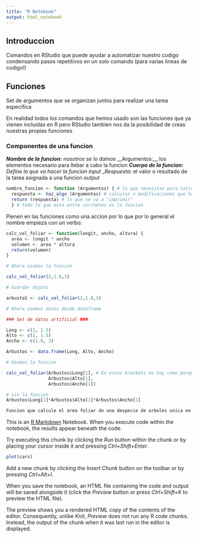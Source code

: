 ```yaml
---
title: "R Notebook"
output: html_notebook
---
```


## Introduccion

Comandos en RStudio que puede ayudar a automatizar nuestro codigo condensando pasos repetitivos en un solo comando (para varias lineas de codigo!)

## Funciones

Set de argumentos que se organizan juntos para realizar una tarea especifica 

En realidad todos los comandos que hemos usado son las funciones que ya vienen incluidas en R pero RStudio tambien nos da la posibilidad de creas nuestras propias funciones

### Componentes de una funcion

*__Nombre de la funcion:__ nosotros se lo damos
*__Argumentos:__ los elementos necesario para llebar a cabo la funcion
*__Cuerpo de la funcion:__ Define lo que va hacer la funcion _input_
*__Respuesta:_ el valor o resultado de la tarea asignada a una funcion _output_

```r
nombre_funcion <- function (Argumentos) { # lo que necesitas para calcular la funcion 
  respuesta <- haz_algo (Argumentos) # calculos o modificaciones que haras con los argumentos 
  return (respuesta) # lo que se va a "imprimir"
  } # todo lo que esta entre corchetes es la funcion


```

Pienen en las funciones como una accion por lo que por lo general el nombre empieza con un verbo:

```r
calc_vol_foliar <- function(longit, ancho, altura) {
  area <- longit * ancho
  volumen <- area * altura
  return(volumen)
}

# Ahora usamos la funcion

calc_vol_foliar(2,1.8,3)

# Guardar objeto 

arbusto1 <- calc_vol_foliar(2,1.8,3)

# Ahora usemos datos desde dateframe

### Set de datos artificial ###

Long <- c(1, 2.5)
Alto <- c(2, 1.5)
Ancho <- c(1.8, 3)

Arbustos <- data.frame(Long, Alto, Ancho)

# Usemos la funcion

calc_vol_foliar(Arbustos$Long[1], # En estos brackets no hay como porque es una columna osea solo una dimension
                Arbustos$Alto[1],
                Arbustos$Ancho[1])

# sin la funcion
Arbustos$Long[1]*Arbustos$Alto[1]*Arbustos$Ancho[1]

Funcion que calcule el area foliar de una despecie de arboles unica en el mundo que tiene hojas triangulares : $A = bh/2$


```


This is an [R Markdown](http://rmarkdown.rstudio.com) Notebook. When you execute code within the notebook, the results appear beneath the code. 

Try executing this chunk by clicking the *Run* button within the chunk or by placing your cursor inside it and pressing *Ctrl+Shift+Enter*. 

```r
plot(cars)
```

Add a new chunk by clicking the *Insert Chunk* button on the toolbar or by pressing *Ctrl+Alt+I*.

When you save the notebook, an HTML file containing the code and output will be saved alongside it (click the *Preview* button or press *Ctrl+Shift+K* to preview the HTML file).

The preview shows you a rendered HTML copy of the contents of the editor. Consequently, unlike *Knit*, *Preview* does not run any R code chunks. Instead, the output of the chunk when it was last run in the editor is displayed.
